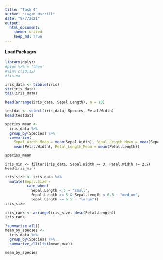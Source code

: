 ```yaml
---
title: "Task 4"
author: "Logan Morrill"
date: "9/7/2021"
output: 
  html_document:
    theme: united
    keep_md: True
---
```

#### Load Packages
```r
library(dplyr)
#pipe %>% = 'then'
#%in% c(10,12)
#!is.na
```

```r
iris_data <- tibble(iris)
str(iris_data)
tail(iris_data)
```

```r
head(arrange(iris_data, Sepal.Length), n = 10)
```

```r
testdat <- select(iris_data, Species, Petal.Width)
head(testdat)
```

```r
species_mean <- 
  iris_data %>%
  group_by(Species) %>%
  summarise(
    Sepal_Width_Mean = mean(Sepal.Width), Sepal_Length_Mean = mean(Sepal.Length),Petal_Width_Mean = 
    mean(Petal.Width), Petal_Length_Mean = mean(Petal.Length))

species_mean

```

```Iris
iris_min <- filter(iris_data, Sepal.Width <= 3, Petal.Width != 2.5)
head(iris_min)
```

```r
iris_size <- iris_data %>%
  mutate(Sepal.Size =
          case_when(
            Sepal.Length < 5 ~ "small", 
            Sepal.Length >= 5 & Sepal.Length < 6.5 ~ "medium",
            Sepal.Length >= 6.5 ~ "large"))
iris_size
```

```r
iris_rank <- arrange(iris_size, desc(Petal.Length))
iris_rank

```
```r
?summarize_all()
mean_by_species <- 
  iris_data %>%
  group_by(Species) %>%
  summarize_all(list(mean,max))

mean_by_species
```

